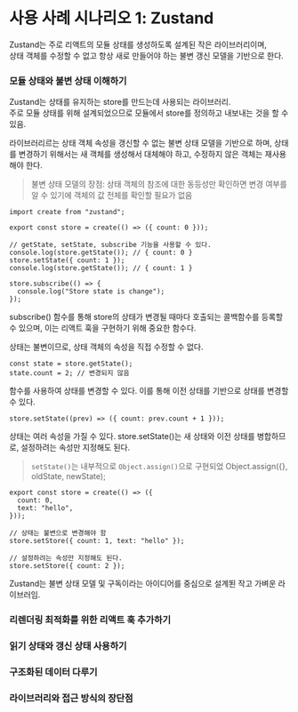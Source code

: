 # 사용 사례 시나리오 1: Zustand

Zustand는 주로 리액트의 모듈 상태를 생성하도록 설계된 작은 라이브러리이며,  
상태 객체를 수정할 수 없고 항상 새로 만들어야 하는 불변 갱신 모델을 기반으로 한다.

### **모듈 상태와 불변 상태 이해하기**

Zustand는 상태를 유지하는 store를 만드는데 사용되는 라이브러리.  
주로 모듈 상태를 위해 설계되었으므로 모듈에서 store를 정의하고 내보내는 것을 할 수 있음.

라이브러리르는 상태 객체 속성을 갱신할 수 없는 불변 상태 모델을 기반으로 하며, 상태를 변경하기 위해서는 새 객체를 생성해서 대체해야 하고, 수정하지 않은 객체는 재사용해야 한다.

> 불변 상태 모델의 장점: 상태 객체의 참조에 대한 동등성만 확인하면 변경 여부를 알 수 있기에 객체의 값 전체를 확인할 필요가 없음

```tsx
import create from "zustand";

export const store = create(() => ({ count: 0 }));

// getState, setState, subscribe 기능을 사용할 수 있다.
console.log(store.getState()); // { count: 0 }
store.setState({ count: 1 });
console.log(store.getState()); // { count: 1 }

store.subscribe(() => {
  console.log("Store state is change");
});
```

subscribe() 함수를 통해 store의 상태가 변경될 때마다 호출되는 콜백함수를 등록할 수 있으며, 이는 리액트 훅을 구현하기 위해 중요한 함수다.

상태는 불변이므로, 상태 객체의 속성을 직접 수정할 수 없다.

```tsx
const state = store.getState();
state.count = 2; // 변경되지 않음
```

함수를 사용하여 상태를 변경할 수 있다.
이를 통해 이전 상태를 기반으로 상태를 변경할 수 있다.

```tsx
store.setState((prev) => ({ count: prev.count + 1 }));
```

상태는 여러 속성을 가질 수 있다.
store.setState()는 새 상태와 이전 상태를 병합하므로, 설정하려는 속성만 지정해도 된다.

> `setState()`는 내부적으로 `Object.assign()`으로 구현되었
> Object.assign({}, oldState, newState);

```tsx
export const store = create(() => ({
  count: 0,
  text: "hello",
}));

// 상태는 불변으로 변경해야 함
store.setStore({ count: 1, text: "hello" });

// 설정하려는 속성만 지정해도 된다.
store.setStore({ count: 2 });
```

Zustand는 불변 상태 모델 및 구독이라는 아이디어를 중심으로 설계뙨 작고 가벼운 라이브러임.

### **리렌더링 최적화를 위한 리액트 훅 추가하기**

### **읽기 상태와 갱신 상태 사용하기**

### **구조화된 데이터 다루기**

### **라이브러리와 접근 방식의 장단점**

```

```
